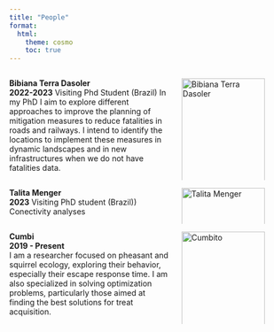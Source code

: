 ```yaml
---
title: "People"
format:
  html:
    theme: cosmo
    toc: true
---
```


::: {.columns}
:::: {.column width="60%"}
**Bibiana Terra Dasoler**  
**2022-2023** Visiting Phd Student (Brazil) 
In my PhD I aim to explore different approaches to improve the planning of mitigation measures to reduce fatalities in roads and railways. I intend to identify the locations to implement these measures in dynamic landscapes and in new infrastructures when we do not have fatalities data.
::::

:::: {.column width="40%"}
<img src="Bibs.png" alt="Bibiana Terra Dasoler" style="width:100%; max-width:150px;">
::::
:::

::: {.columns}
:::: {.column width="60%"}
**Talita Menger**  
**2023**  Visiting PhD student (Brazil))
Conectivity analyses
::::

:::: {.column width="40%"}
<img src="Tali.png" alt="Talita Menger" style="width:100%; max-width:150px;">
::::
:::

::: {.columns}
:::: {.column width="60%"}
**Cumbi**  
**2019 - Present**  
I am a researcher focused on pheasant and squirrel ecology, exploring their behavior, especially their escape response time. I am also specialized in solving optimization problems, particularly those aimed at finding the best solutions for treat acquisition.
::::

:::: {.column width="40%"}
<img src="Cumbi.png" alt="Cumbito" style="width:100%; max-width:150px;">
::::
:::
